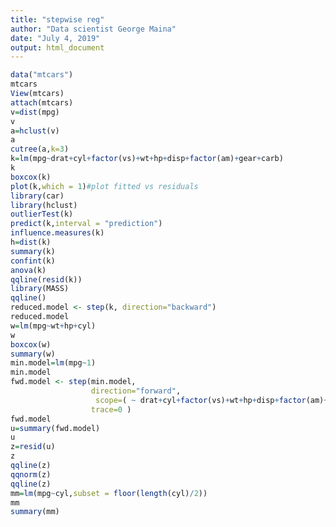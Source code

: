 ```yaml
---
title: "stepwise reg"
author: "Data scientist George Maina"
date: "July 4, 2019"
output: html_document
---
```


```r
data("mtcars")
mtcars
View(mtcars)
attach(mtcars)
v=dist(mpg)
v
a=hclust(v)
a
cutree(a,k=3)
k=lm(mpg~drat+cyl+factor(vs)+wt+hp+disp+factor(am)+gear+carb)
k
boxcox(k)
plot(k,which = 1)#plot fitted vs residuals
library(car)
library(hclust)
outlierTest(k)
predict(k,interval = "prediction")
influence.measures(k)
h=dist(k)
summary(k)
confint(k)
anova(k)
qqline(resid(k))
library(MASS)
qqline()
reduced.model <- step(k, direction="backward")
reduced.model
w=lm(mpg~wt+hp+cyl)
w
boxcox(w)
summary(w)
min.model=lm(mpg~1)
min.model
fwd.model <- step(min.model,
                  direction="forward",
                   scope=( ~ drat+cyl+factor(vs)+wt+hp+disp+factor(am)+gear+carb),
                  trace=0 )
fwd.model
u=summary(fwd.model)
u
z=resid(u)
z
qqline(z)
qqnorm(z)
qqline(z)
mm=lm(mpg~cyl,subset = floor(length(cyl)/2))
mm
summary(mm)

```

